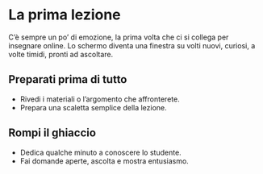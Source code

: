 # La prima lezione

C’è sempre un po’ di emozione, la prima volta che ci si collega per insegnare online. Lo schermo diventa una finestra su volti nuovi, curiosi, a volte timidi, pronti ad ascoltare.

## Preparati prima di tutto
- Rivedi i materiali o l’argomento che affronterete.
- Prepara una scaletta semplice della lezione.

## Rompi il ghiaccio
- Dedica qualche minuto a conoscere lo studente.
- Fai domande aperte, ascolta e mostra entusiasmo.